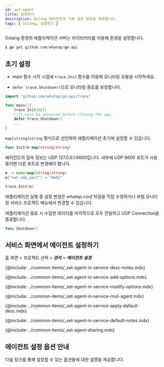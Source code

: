 ```yaml
---
id: set-agent
title: 설정하기
description: Golang 에이전트의 기본 설정 방법을 제공합니다.
tags: [ Golang, 설정하기 ]
---
```


Golang 환경의 애플리케이션 서버는 라이브러리를 이용해 환경을 설정합니다.

```go title='Download library'
$ go get github.com/whatap/go-api
```

## 초기 설정

* main 함수 시작 시점에 `trace.Init` 함수를 이용해 모니터링 모듈을 시작하세요.

* `defer trace.Shutdown()`으로 모니터링 종료를 보장합니다.

```go title='GO'
import "github.com/whatap/go-api/trace"

func main(){
    trace.Init(nil)
    //It must be executed before closing the app.
    defer trace.Shutdown()
	...
}
```

`map[string]string` 형식으로 선언하여 애플리케이션 초기에 설정할 수 있습니다.

```go title='GO'
func Init(m map[string]string)
```

에이전트의 접속 정보는 UDP 127.0.0.1:6600입니다. 내부에 UDP 6600 포트가 사용 중이면 다른 포트로 변경해야 합니다.

```go title='GO'
m := make(map[string]string)
m["net_udp_port"] = "6601"

trace.Init(m)
```

애플리케이션 실행 중 설정 변경은 *whatap.conf* 파일을 직접 수정하거나 와탭 모니터링 서비스 프로젝트 메뉴에서 변경할 수 있습니다.

애플리케이션 종료 시 수집한 데이터를 마지막으로 모두 전달하고 UDP Connection을 종료합니다.

```go title='GO'
func Shutdown()
```


<!--서비스 화면에서 에이전트 설정하기 start-->
## 서비스 화면에서 에이전트 설정하기

홈 화면 > 프로젝트 선택 > ***관리*** > ***에이전트 설정***


<Desc name='whatap.conf'/>

<!--Notes-->
{@include: ../common-items/_set-agent-in-service-desc-notes.mdx}

<!--옵션추가하기-->
{@include: ../common-items/_set-agent-in-service-add-options.mdx}  

<!--옵션 수정 또는 삭제 -->
{@include: ../common-items/_set-agent-in-service-modify-options.mdx}  

<!-- 여러에이전트 동시 적용 -->
{@include: ../common-items/_set-agent-in-service-muli-agent.mdx}

<!-- 에이전트 기본값 적용 -->
{@include: ../common-items/_set-agent-in-service-apply-dafault-desc.mdx}


<DefaultItems name='whatap.conf'/>

<!--Notes-->
{@include: ../common-items/_set-agent-in-service-default-notes.mdx}

<!--설정 공유하기-->
{@include: ../common-items/_set-agent-sharing.mdx}  

<!--서비스 화면에서 에이전트 설정하기 end-->


## 에이전트 설정 옵션 안내

다음 링크를 통해 설정할 수 있는 옵션들에 대한 설명을 제공합니다.


<DocCardList/>